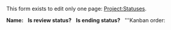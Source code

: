<noinclude>
This form exists to edit only one page: [[Project:Statuses]].
</noinclude><includeonly>
<div id="wikiPreview" style="display: none; padding-bottom: 25px; margin-bottom: 25px; border-bottom: 1px solid #AAAAAA;"></div>
{{{for template|Status|multiple}}}
'''Name:''' {{{field|Name|mandatory}}} &nbsp;
''' Is review status?''' {{{field|Is review status|input type=checkbox|default=No}}} &nbsp;
'''Is ending status?''' {{{field|Is ending status|input type=checkbox|default=No}}} &nbsp;
'''Kanban order: {{{field|Kanban order|default=0|size=3}}}
{{{end template}}}
</includeonly>
